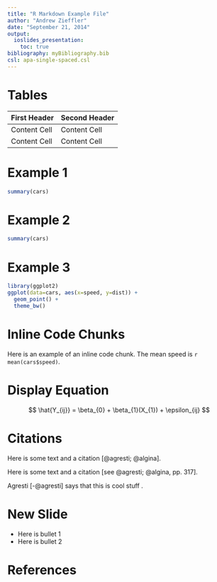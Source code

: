 ```yaml
---
title: "R Markdown Example File"
author: "Andrew Zieffler"
date: "September 21, 2014"
output: 
  ioslides_presentation:
    toc: true
bibliography: myBibliography.bib
csl: apa-single-spaced.csl
---
```


# Tables

First Header  | Second Header
------------- | -------------
Content Cell  | Content Cell
Content Cell  | Content Cell


# Example 1

```r
summary(cars)
```

# Example 2

```r
summary(cars)
```

# Example 3

```r
library(ggplot2)
ggplot(data=cars, aes(x=speed, y=dist)) +
  geom_point() +
  theme_bw()  
```

# Inline Code Chunks

Here is an example of an inline code chunk. The mean speed is `r mean(cars$speed)`.  

# Display Equation

$$
\hat{Y_{ij}} = \beta_{0} + \beta_{1}(X_{1}) + \epsilon_{ij}
$$  

# Citations

Here is some text and a citation [@agresti; @algina].

Here is some text and a citation [see @agresti; @algina, pp. 317].

Agresti [-@agresti] says that this is cool stuff .

# New Slide

- Here is bullet 1
- Here is bullet 2

# References

